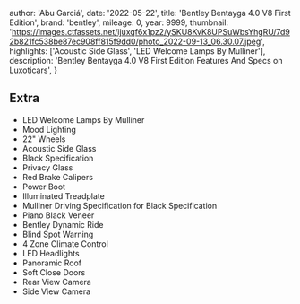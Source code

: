 
  author: 'Abu Garciá',
  date: '2022-05-22',
  title: 'Bentley Bentayga 4.0 V8 First Edition',
  brand: 'bentley',
  mileage: 0,
  year: 9999,
  thumbnail: 'https://images.ctfassets.net/ijuxqf6x1pz2/ySKU8KvK8UPSuWbsYhgRU/7d92b821fc538be87ec908ff815f9dd0/photo_2022-09-13_06.30.07.jpeg',
  highlights: ['Acoustic Side Glass', 'LED Welcome Lamps By Mulliner'],
  description:
    'Bentley Bentayga 4.0 V8 First Edition Features And Specs on Luxoticars',
}


## Extra
- LED Welcome Lamps By Mulliner
- Mood Lighting
- 22" Wheels
- Acoustic Side Glass
- Black Specification
- Privacy Glass
- Red Brake Calipers
- Power Boot
- Illuminated Treadplate
- Mulliner Driving Specification for Black Specification
- Piano Black Veneer
- Bentley Dynamic Ride
- Blind Spot Warning
- 4 Zone Climate Control
- LED Headlights
- Panoramic Roof
- Soft Close Doors
- Rear View Camera
- Side View Camera
